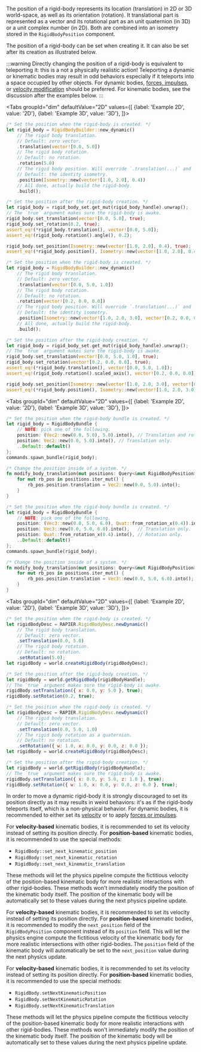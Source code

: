 
The position of a rigid-body represents its location (translation) in 2D or 3D world-space, as well as its orientation (rotation).
It translational part is represented as a vector and its rotational part as an unit quaternion (in 3D) or a unit complex
number (in 2D). <notjs>Both are combined into an isometry</notjs><bevy> stored in the `RigidBodyPosition` component</bevy>.

The position of a rigid-body can be set when creating it. It can also be set after
its creation as illustrated below.

:::warning
Directly changing the position of a rigid-body is equivalent to teleporting it: this is a not a
physically realistic action! Teleporting a dynamic or kinematic bodies may result in odd behaviors
especially if it teleports into a space occupied by other objects. For dynamic bodies, [forces,
impulses](#forces-and-impulses), or [velocity modification](#velocity) should be preferred.
For kinematic bodies, see the discussion after the examples below.
:::

<rapier>

<Tabs
groupId="dim"
defaultValue="2D"
values={[
{label: 'Example 2D', value: '2D'},
{label: 'Example 3D', value: '3D'},
]}>
<TabItem value="2D">

```rust
/* Set the position when the rigid-body is created. */
let rigid_body = RigidBodyBuilder::new_dynamic()
    // The rigid body translation.
    // Default: zero vector.
    .translation(vector![0.0, 5.0])
    // The rigid body rotation.
    // Default: no rotation.
    .rotation(5.0)
    // The rigid body position. Will override `.translation(...)` and `.rotation(...)`.
    // Default: the identity isometry.
    .position(Isometry::new(vector![1.0, 2.0], 0.4))
    // All done, actually build the rigid-body.
    .build();
```
```rust
/* Set the position after the rigid-body creation. */
let rigid_body = rigid_body_set.get_mut(rigid_body_handle).unwrap();
// The `true` argument makes sure the rigid-body is awake.
rigid_body.set_translation(vector![0.0, 5.0], true);
rigid_body.set_rotation(0.2, true);
assert_eq!(*rigid_body.translation(), vector![0.0, 5.0]);
assert_eq!(rigid_body.rotation().angle(), 0.2);

rigid_body.set_position(Isometry::new(vector![1.0, 2.0], 0.4), true);
assert_eq!(*rigid_body.position(), Isometry::new(vector![1.0, 2.0], 0.4));
```

  </TabItem>
  <TabItem value="3D">

```rust
/* Set the position when the rigid-body is created. */
let rigid_body = RigidBodyBuilder::new_dynamic()
    // The rigid body translation.
    // Default: zero vector.
    .translation(vector![0.0, 5.0, 1.0])
    // The rigid body rotation.
    // Default: no rotation.
    .rotation(vector![0.2, 0.0, 0.0])
    // The rigid body position. Will override `.translation(...)` and `.rotation(...)`.
    // Default: the identity isometry.
    .position(Isometry::new(vector![1.0, 2.0, 3.0], vector![0.2, 0.0, 0.0]))
    // All done, actually build the rigid-body.
    .build();
```
```rust
/* Set the position after the rigid-body creation. */
let rigid_body = rigid_body_set.get_mut(rigid_body_handle).unwrap();
// The `true` argument makes sure the rigid-body is awake.
rigid_body.set_translation(vector![0.0, 5.0, 1.0], true);
rigid_body.set_rotation(vector![0.2, 0.0, 0.0], true);
assert_eq!(*rigid_body.translation(), vector![0.0, 5.0, 1.0]);
assert_eq!(rigid_body.rotation().scaled_axis(), vector![0.2, 0.0, 0.0]);

rigid_body.set_position(Isometry::new(vector![1.0, 2.0, 3.0], vector![0.0, 0.4, 0.0]), true);
assert_eq!(*rigid_body.position(), Isometry::new(vector![1.0, 2.0, 3.0], vector![0.0, 0.4, 0.0]));
```

  </TabItem>
</Tabs>

</rapier>
<bevy>

<Tabs
groupId="dim"
defaultValue="2D"
values={[
{label: 'Example 2D', value: '2D'},
{label: 'Example 3D', value: '3D'},
]}>
<TabItem value="2D">

```rust
/* Set the position when the rigid-body bundle is created. */
let rigid_body = RigidBodyBundle {
    // NOTE: pick one of the following.
    position: (Vec2::new(0.0, 5.0), 5.0).into(), // Translation and rotation.
    position: Vec2::new(0.0, 5.0).into(), // Translation only.
    ..Default::default()
};
commands.spawn_bundle(rigid_body);
```
```rust
/* Change the position inside of a system. */
fn modify_body_translation(mut positions: Query<&mut RigidBodyPosition>) {
    for mut rb_pos in positions.iter_mut() {
        rb_pos.position.translation = Vec2::new(0.0, 5.0).into();
    }
}
```

  </TabItem>
  <TabItem value="3D">

```rust
/* Set the position when the rigid-body bundle is created. */
let rigid_body = RigidBodyBundle {
    // NOTE: pick one of the following.
    position: (Vec3::new(0.0, 5.0, 6.0), Quat::from_rotation_x(0.4)).into(), // Translation and rotation.
    position: Vec3::new(0.0, 5.0, 6.0).into(),   // Translation only.
    position: Quat::from_rotation_x(0.4).into(), // Rotation only.
    ..Default::default()
};
commands.spawn_bundle(rigid_body);
```
```rust
/* Change the position inside of a system. */
fn modify_body_translation(mut positions: Query<&mut RigidBodyPosition>) {
    for mut rb_pos in positions.iter_mut() {
        rb_pos.position.translation = Vec3::new(0.0, 5.0, 6.0).into();
    }
}
```

  </TabItem>
</Tabs>

</bevy>
<js>

<Tabs
groupId="dim"
defaultValue="2D"
values={[
{label: 'Example 2D', value: '2D'},
{label: 'Example 3D', value: '3D'},
]}>
<TabItem value="2D">

```js
/* Set the position when the rigid-body is created. */
let rigidBodyDesc = RAPIER.RigidBodyDesc.newDynamic()
    // The rigid body translation.
    // Default: zero vector.
    .setTranslation(0.0, 5.0)
    // The rigid body rotation.
    // Default: no rotation.
    .setRotation(5.0);
let rigidBody = world.createRigidBody(rigidBodyDesc);
```
```js
/* Set the position after the rigid-body creation. */
let rigidBody = world.getRigidBody(rigidBodyHandle);
// The `true` argument makes sure the rigid-body is awake.
rigidBody.setTranslation({ x: 0.0, y: 5.0 }, true);
rigidBody.setRotation(0.2, true);
```

  </TabItem>
  <TabItem value="3D">

```js
/* Set the position when the rigid-body is created. */
let rigidBodyDesc = RAPIER.RigidBodyDesc.newDynamic()
    // The rigid body translation.
    // Default: zero vector.
    .setTranslation(0.0, 5.0, 1.0)
    // The rigid body rotation as a quaternion.
    // Default: no rotation.
    .setRotation({ w: 1.0, x: 0.0, y: 0.0, z: 0.0 });
let rigidBody = world.createRigidBody(rigidBodyDesc);
```
```js
/* Set the position after the rigid-body creation. */
let rigidBody = world.getRigidBody(rigidBodyHandle);
// The `true` argument makes sure the rigid-body is awake.
rigidBody.setTranslation({ x: 0.0, y: 5.0, z: 1.0 }, true);
rigidBody.setRotation({ w: 1.0, x: 0.0, y: 0.0, z: 0.0 }, true);
```

  </TabItem>
</Tabs>

</js>

In order to move a dynamic rigid-body it is strongly discouraged to set its position directly as it
may results in weird behaviors: it's as if the rigid-body teleports itself, which is a non-physical behavior. For dynamic
bodies, it is recommended to either set its [velocity](#velocity) or to apply [forces or impulses](#forces-and-impulses).

<rapier>

For **velocity-based** kinematic bodies, it is recommended to set its velocity instead of setting its position directly.
For **position-based** kinematic bodies, it is recommended to use the special methods:
- `RigidBody::set_next_kinematic_position`
- `RigidBody::set_next_kinematic_rotation`
- `RigidBody::set_next_kinematic_translation`

These methods will let the physics pipeline compute the fictitious velocity of the position-based kinematic body for more realistic
interactions with other rigid-bodies. These methods won't immediately modify the position of the kinematic body itself.
The position of the kinematic body will be automatically set to these values during the next physics pipeline update.

</rapier>
<bevy>

For **velocity-based** kinematic bodies, it is recommended to set its velocity instead of setting its position directly.
For **position-based** kinematic bodies, it is recommended to modify the `next_position` field of the `RigidBodyPosition` component instead
of its `position` field. This will let the physics engine compute the fictitious velocity of the kinematic body for more
realistic intersections with other rigid-bodies. The `position` field of the kinematic body will automatically be set
to the `next_position` value during the next physics update.

</bevy>
<js>

For **velocity-based** kinematic bodies, it is recommended to set its velocity instead of setting its position directly.
For **position-based** kinematic bodies, it is recommended to use the special methods:
- `RigidBody.setNextKinematicPosition`
- `RigidBody.setNextKinematicRotation`
- `RigidBody.setNextKinematicTranslation`

These methods will let the physics pipeline compute the fictitious velocity of the position-based kinematic body for more realistic
interactions with other rigid-bodies. These methods won't immediately modify the position of the kinematic body itself.
The position of the kinematic body will be automatically set to these values during the next physics pipeline update.

</js>
